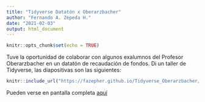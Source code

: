 ```yaml
---
title: "Tidyverse Datatón x Oberarzbacher"
author: "Fernando A. Zepeda H."
date: "2021-02-03"
output: html_document
---
```



```r
knitr::opts_chunk$set(echo = TRUE)
```

Tuve la oportunidad de colaborar con algunos exalumnos del Profesor Oberarzbacher en un datatón de recaudación de fondos. Di un taller de Tidyverse, las diapositivas son las siguientes:

```r
knitr::include_url("https://fazepher.github.io/Tidyverse_Oberarzbacher/Tidyverse_con_R.html#1")
```

Pueden verse en pantalla completa [aquí](https://fazepher.github.io/Tidyverse_Oberarzbacher/Tidyverse_con_R.html#1)

